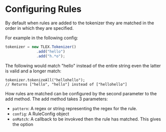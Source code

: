 # Configuring Rules

By default when rules are added to the tokenizer they are matched in the order in which they are specified.

For example in the following config:

```ts
tokenizer = new TLEX.Tokenizer()
              .add("hello")
              .add("h.*o");
```

The following would match "hello" instead of the entire string even the latter is valid and a longer match:

```
tokenizer.tokenizeAll("hellohello");
// Returns ["hello", "hello"] instead of ["hellohello"]
```

How rules are matched can be configured by the second parameter to the add method.  The add method takes 3 parameters:

* `pattern`: A regex or string representing the regex for the rule.
* `config`: A RuleConfig object
* `onMatch`: A callback to be invokved then the rule has matched.  This gives the option 
